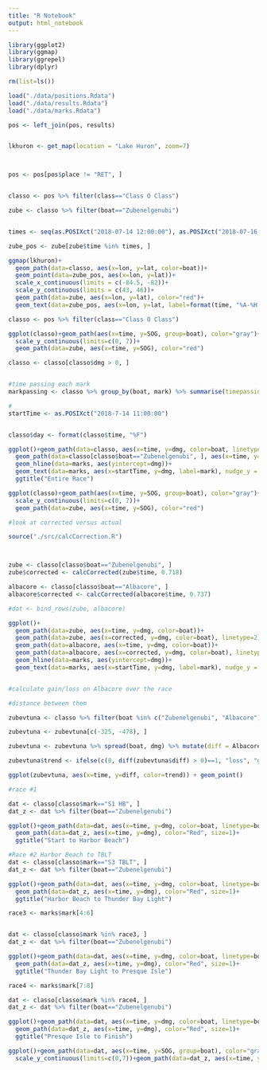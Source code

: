 ```yaml
---
title: "R Notebook"
output: html_notebook
---
```




```r
library(ggplot2)
library(ggmap)
library(ggrepel)
library(dplyr)

rm(list=ls())

load("./data/positions.Rdata")
load("./data/results.Rdata")
load("./data/marks.Rdata")

pos <- left_join(pos, results)


lkhuron <- get_map(location = "Lake Huron", zoom=7)




```

```r

pos <- pos[pos$place != "RET", ]


classo <- pos %>% filter(class=="Class O Class")

zube <- classo %>% filter(boat=="Zubenelgenubi")


times <- seq(as.POSIXct("2018-07-14 12:00:00"), as.POSIXct("2018-07-16 20:00:00"), by ="4 hour")

zube_pos <- zube[zube$time %in% times, ]

ggmap(lkhuron)+
  geom_path(data=classo, aes(x=lon, y=lat, color=boat))+ 
  geom_point(data=zube_pos, aes(x=lon, y=lat))+
  scale_x_continuous(limits = c(-84.5, -82))+
  scale_y_continuous(limits = c(43, 46))+
  geom_path(data=zube, aes(x=lon, y=lat), color="red")+
  geom_text(data=zube_pos, aes(x=lon, y=lat, label=format(time, "%A-%H:%M")), nudge_x = -0.5)

```


```r

classo <- pos %>% filter(class=="Class O Class")

ggplot(classo)+geom_path(aes(x=time, y=SOG, group=boat), color="gray")+
  scale_y_continuous(limits=c(0, 7))+
  geom_path(data=zube, aes(x=time, y=SOG), color="red")


```

```r

classo <- classo[classo$dmg > 0, ]


#time passing each mark
markpassing <- classo %>% group_by(boat, mark) %>% summarise(timepassing = min(time), dmg_pass = min(dmg))

#
startTime <- as.POSIXct("2018-7-14 11:00:00")


classo$day <- format(classo$time, "%F")

ggplot()+geom_path(data=classo, aes(x=time, y=dmg, color=boat, linetype=boat))+
  geom_path(data=classo[classo$boat=="Zubenelgenubi", ], aes(x=time, y=dmg), color="Red", size=1)+
  geom_hline(data=marks, aes(yintercept=dmg))+
  geom_text(data=marks, aes(x=startTime, y=dmg, label=mark), nudge_y = 1)+
  ggtitle("Entire Race")

ggplot(classo)+geom_path(aes(x=time, y=SOG, group=boat), color="gray")+
  scale_y_continuous(limits=c(0, 7))+
  geom_path(data=zube, aes(x=time, y=SOG), color="red")


```

```r
#look at corrected versus actual

source("./src/calcCorrection.R")



zube <- classo[classo$boat=="Zubenelgenubi", ] 
zube$corrected <- calcCorrected(zube$time, 0.718)

albacore <- classo[classo$boat=="Albacore", ] 
albacore$corrected <- calcCorrected(albacore$time, 0.737)

#dat <- bind_rows(zube, albacore)

ggplot()+
  geom_path(data=zube, aes(x=time, y=dmg, color=boat))+
  geom_path(data=zube, aes(x=corrected, y=dmg, color=boat), linetype=2)+
  geom_path(data=albacore, aes(x=time, y=dmg, color=boat))+
  geom_path(data=albacore, aes(x=corrected, y=dmg, color=boat), linetype=2)+
  geom_hline(data=marks, aes(yintercept=dmg))+
  geom_text(data=marks, aes(x=startTime, y=dmg, label=mark), nudge_y = 1)



```

```r
#calculate gain/loss on Albacore over the race

#distance between them 

zubevtuna <- classo %>% filter(boat %in% c("Zubenelgenubi", "Albacore"), !is.na(boat)) %>% select(boat, time, dmg) 

zubevtuna <- zubevtuna[c(-325, -478), ]

zubevtuna <- zubevtuna %>% spread(boat, dmg) %>% mutate(diff = Albacore - Zubenelgenubi)

zubevtuna$trend <- ifelse(c(0, diff(zubevtuna$diff) > 0)==1, "loss", "gain")

ggplot(zubevtuna, aes(x=time, y=diff, color=trend)) + geom_point()

```


```r
#race #1

dat <- classo[classo$mark=="S1 HB", ]
dat_z <- dat %>% filter(boat=="Zubenelgenubi")

ggplot()+geom_path(data=dat, aes(x=time, y=dmg, color=boat, linetype=boat))+
  geom_path(data=dat_z, aes(x=time, y=dmg), color="Red", size=1)+
  ggtitle("Start to Harbor Beach")

```

```r
#Race #2 Harbor Beach to TBLT
dat <- classo[classo$mark=="S3 TBLT", ]
dat_z <- dat %>% filter(boat=="Zubenelgenubi")

ggplot()+geom_path(data=dat, aes(x=time, y=dmg, color=boat, linetype=boat))+
  geom_path(data=dat_z, aes(x=time, y=dmg), color="Red", size=1)+
  ggtitle("Harbor Beach to Thunder Bay Light")


```

```r

race3 <- marks$mark[4:6]


dat <- classo[classo$mark %in% race3, ]
dat_z <- dat %>% filter(boat=="Zubenelgenubi")

ggplot()+geom_path(data=dat, aes(x=time, y=dmg, color=boat, linetype=boat))+
  geom_path(data=dat_z, aes(x=time, y=dmg), color="Red", size=1)+
  ggtitle("Thunder Bay Light to Presque Isle")

```

```r
race4 <- marks$mark[7:8]

dat <- classo[classo$mark %in% race4, ]
dat_z <- dat %>% filter(boat=="Zubenelgenubi")

ggplot()+geom_path(data=dat, aes(x=time, y=dmg, color=boat, linetype=boat))+
  geom_path(data=dat_z, aes(x=time, y=dmg), color="Red", size=1)+
  ggtitle("Presque Isle to Finish")

ggplot()+geom_path(data=dat, aes(x=time, y=SOG, group=boat), color="gray")+
  scale_y_continuous(limits=c(0,7))+geom_path(data=dat_z, aes(x=time, y=SOG), color="Red")

```

